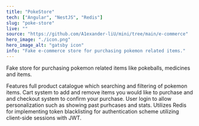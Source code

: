 ```yaml
---
title: "PokeStore"
tech: ["Angular", "NestJS", "Redis"]
slug: "poke-store"
live: ""
source: "https://github.com/A1exander-liU/mini/tree/main/e-commerce"
hero_image: "./icon.png"
hero_image_alt: "gatsby icon"
info: "Fake e-commerce store for purchasing pokemon related items."
---
```


Fake store for purchasing pokemon related items like pokeballs, medicines and items.

Features full product catalogue which searching and filtering of pokemon items. Cart system to add and remove items you would
like to purchase and and checkout system to confirm your purchase. User login to allow personalization such as showing past
purhcases and stats. Utilizes Redis for implementing token blacklisting for authentication scheme utilizing client-side sessions
with JWT.
